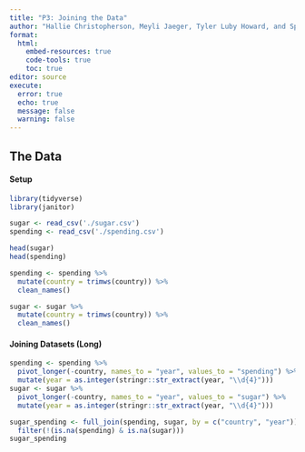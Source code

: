 ```yaml
---
title: "P3: Joining the Data"
author: "Hallie Christopherson, Meyli Jaeger, Tyler Luby Howard, and Spruha Nayak"
format: 
  html:
    embed-resources: true
    code-tools: true
    toc: true
editor: source
execute: 
  error: true
  echo: true
  message: false
  warning: false
---
```


## The Data

#### Setup
```r
library(tidyverse)
library(janitor)
```

```r
sugar <- read_csv('./sugar.csv')
spending <- read_csv('./spending.csv')
```

```r
head(sugar)
head(spending)

spending <- spending %>%
  mutate(country = trimws(country)) %>%
  clean_names()

sugar <- sugar %>%
  mutate(country = trimws(country)) %>%
  clean_names()
```
#### Joining Datasets (Long)
```r
spending <- spending %>%
  pivot_longer(-country, names_to = "year", values_to = "spending") %>%
  mutate(year = as.integer(stringr::str_extract(year, "\\d{4}")))
sugar <- sugar %>%
  pivot_longer(-country, names_to = "year", values_to = "sugar") %>%
  mutate(year = as.integer(stringr::str_extract(year, "\\d{4}")))

sugar_spending <- full_join(spending, sugar, by = c("country", "year")) %>%
  filter(!(is.na(spending) & is.na(sugar)))
sugar_spending
```


